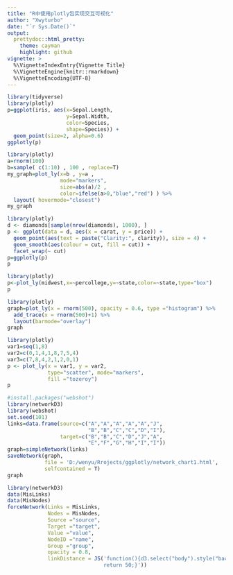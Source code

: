 ---
title: "R中使用plotly包实现交互可视化"
author: "Xwyturbo"
date: "`r Sys.Date()`"
output:
  prettydoc::html_pretty:
    theme: cayman
    highlight: github
vignette: >
  %\VignetteIndexEntry{Vignette Title}
  %\VignetteEngine{knitr::rmarkdown}
  %\VignetteEncoding{UTF-8}
---


```{r}
library(tidyverse)
library(plotly)
p=ggplot(iris, aes(x=Sepal.Length,
                   y=Sepal.Width, 
                   color=Species, 
                   shape=Species)) +
  geom_point(size=2, alpha=0.6)
ggplotly(p)
```

```{r}
library(plotly)
a=rnorm(100)
b=sample( c(1:10) , 100 , replace=T)
my_graph=plot_ly(x=b , y=a , 
                 mode="markers",
                 size=abs(a)/2 , 
                 color=ifelse(a>0,"blue","red") ) %>%
  layout( hovermode="closest")
my_graph
```

```{r}
library(plotly)
d <- diamonds[sample(nrow(diamonds), 1000), ]
p <- ggplot(data = d, aes(x = carat, y = price)) +
  geom_point(aes(text = paste("Clarity:", clarity)), size = 4) +
  geom_smooth(aes(colour = cut, fill = cut)) + 
  facet_wrap(~ cut)
p=ggplotly(p)
p
```

```{r}
library(plotly)
p<-plot_ly(midwest,x=~percollege,y=~state,color=~state,type="box")
p
```

```{r}
library(plotly)
graph=plot_ly(x = rnorm(500), opacity = 0.6, type ="histogram") %>%
  add_trace(x = rnorm(500)+1) %>%
  layout(barmode="overlay")
graph
```

```{r}
library(plotly)
var1=seq(1,8)
var2=c(0,1,4,1,8,7,5,4)
var3=c(7,8,4,2,1,2,0,1)
p <- plot_ly(x = var1, y = var2, 
             type="scatter", mode="markers", 
             fill ="tozeroy")
p
```

```{r}
#install.packages("webshot")
library(networkD3)
library(webshot)
set.seed(101)
links=data.frame(source=c("A","A","A","A","A","J",
                          "B","B","C","C","D","I"),
                 target=c("B","B","C","D","J","A",
                          "E","F","G","H","I","I"))
graph=simpleNetwork(links)
saveNetwork(graph,
            file = 'D:/wenyu/Rrojects/ggplotly/network_chart1.html',
            selfcontained = T)
graph
```

```{r}
library(networkD3)
data(MisLinks)
data(MisNodes)
forceNetwork(Links = MisLinks, 
             Nodes = MisNodes,
             Source ="source", 
             Target ="target",
             Value ="value", 
             NodeID ="name",
             Group ="group", 
             opacity = 0.8,
             linkDistance = JS('function(){d3.select("body").style("background-color","#DAE3F9"); 
                               return 50;}'))
```

